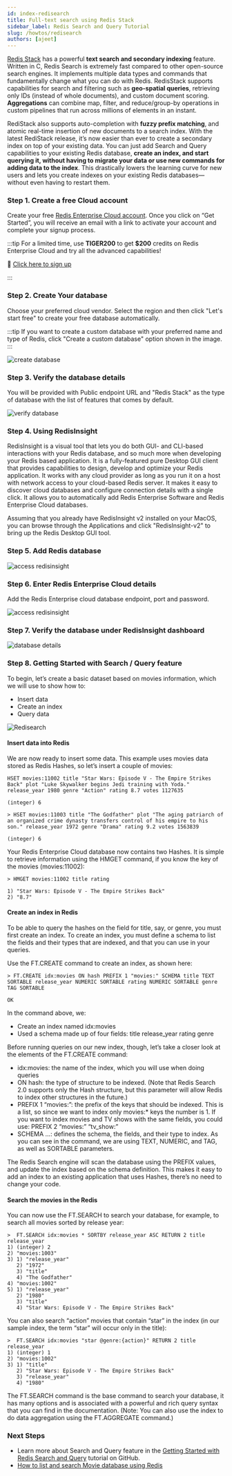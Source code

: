 ```yaml
---
id: index-redisearch
title: Full-text search using Redis Stack
sidebar_label: Redis Search and Query Tutorial
slug: /howtos/redisearch
authors: [ajeet]
---
```



<Authors frontMatter={frontMatter} />

[Redis Stack](https://redis.io/docs/stack/about/) has a powerful **text search and secondary indexing** feature. Written in C, Redis Search is extremely fast compared to other open-source search engines. It implements multiple data types and commands that fundamentally change what you can do with Redis. RedisStack supports capabilities for search and filtering such as **geo-spatial queries**, retrieving only IDs (instead of whole documents), and custom document scoring. **Aggregations** can combine map, filter, and reduce/group-by operations in custom pipelines that run across millions of elements in an instant.

RediStack also supports auto-completion with **fuzzy prefix matching**, and atomic real-time insertion of new documents to a search index. With the latest RediStack release, it’s now easier than ever to create a secondary index on top of your existing data. You can just add Search and Query capabilities to your existing Redis database, **create an index, and start querying it, without having to migrate your data or use new commands for adding data to the index**. This drastically lowers the learning curve for new users and lets you create indexes on your existing Redis databases—without even having to restart them.

### Step 1. Create a free Cloud account

Create your free <a href="https://redis.com/try-free/" target="_blank" rel="noopener">Redis Enterprise Cloud account</a>. Once you click on “Get Started”, you will receive an email with a link to activate your account and complete your signup process.

:::tip
For a limited time, use **TIGER200** to get **$200** credits on Redis Enterprise Cloud and try all the advanced capabilities!

:tada: [Click here to sign up](https://redis.com/try-free)

:::

### Step 2. Create Your database

Choose your preferred cloud vendor. Select the region and then click "Let's start free" to create your free database automatically.

:::tip
If you want to create a custom database with your preferred name and type of Redis,
click "Create a custom database" option shown in the image.
:::

![create database ](images/select_cloud_vendor.png)

### Step 3. Verify the database details

You will be provided with Public endpoint URL and "Redis Stack" as the type of database with the list of features that comes by default.

![verify database](images/details_database.png)

### Step 4. Using RedisInsight

RedisInsight is a visual tool that lets you do both GUI- and CLI-based interactions with your Redis database, and so much more when developing your Redis based application. It is a fully-featured pure Desktop GUI client that provides capabilities to design, develop and optimize your Redis application. It works with any cloud provider as long as you run it on a host with network access to your cloud-based Redis server. It makes it easy to discover cloud databases and configure connection details with a single click. It allows you to automatically add Redis Enterprise Software and Redis Enterprise Cloud databases.

Assuming that you already have RedisInsight v2 installed on your MacOS, you can browse through the Applications and click "RedisInsight-v2" to bring up the Redis Desktop GUI tool.

### Step 5. Add Redis database

![access redisinsight](images/add_database.png)

### Step 6. Enter Redis Enterprise Cloud details

Add the Redis Enterprise cloud database endpoint, port and password.

![access redisinsight](images/database_creds.png)

### Step 7. Verify the database under RedisInsight dashboard

![database details](images/database_details.png)

### Step 8. Getting Started with Search / Query feature

To begin, let’s create a basic dataset based on movies information, which we will use to show how to:

- Insert data
- Create an index
- Query data

![Redisearch](redisearch12.png)

#### Insert data into Redis

We are now ready to insert some data. This example uses movies data stored as Redis Hashes, so let’s insert a couple of movies:

```
HSET movies:11002 title "Star Wars: Episode V - The Empire Strikes Back" plot "Luke Skywalker begins Jedi training with Yoda." release_year 1980 genre "Action" rating 8.7 votes 1127635

(integer) 6

> HSET movies:11003 title "The Godfather" plot "The aging patriarch of an organized crime dynasty transfers control of his empire to his son." release_year 1972 genre "Drama" rating 9.2 votes 1563839

(integer) 6
```

Your Redis Enterprise Cloud database now contains two Hashes. It is simple to retrieve information using the HMGET command, if you know the key of the movies (movies:11002):

```
> HMGET movies:11002 title rating

1) "Star Wars: Episode V - The Empire Strikes Back"
2) "8.7"
```

#### Create an index in Redis

To be able to query the hashes on the field for title, say, or genre, you must first create an index. To create an index, you must define a schema to list the fields and their types that are indexed, and that you can use in your queries.

Use the FT.CREATE command to create an index, as shown here:

```
> FT.CREATE idx:movies ON hash PREFIX 1 "movies:" SCHEMA title TEXT SORTABLE release_year NUMERIC SORTABLE rating NUMERIC SORTABLE genre TAG SORTABLE

OK
```

In the command above, we:

- Create an index named idx:movies
- Used a schema made up of four fields:
  title
  release_year
  rating
  genre

Before running queries on our new index, though, let’s take a closer look at the elements of the FT.CREATE command:

- idx:movies: the name of the index, which you will use when doing queries
- ON hash: the type of structure to be indexed. (Note that Redis Search 2.0 supports only the Hash structure, but this parameter will allow Redis to index other structures in the future.)
- PREFIX 1 “movies:”: the prefix of the keys that should be indexed. This is a list, so since we want to index only movies:\* keys the number is 1. If you want to index movies and TV shows with the same fields, you could use: PREFIX 2 “movies:” “tv_show:”
- SCHEMA …: defines the schema, the fields, and their type to index. As you can see in the command, we are using TEXT, NUMERIC, and TAG, as well as SORTABLE parameters.

The Redis Search engine will scan the database using the PREFIX values, and update the index based on the schema definition. This makes it easy to add an index to an existing application that uses Hashes, there’s no need to change your code.

#### Search the movies in the Redis

You can now use the FT.SEARCH to search your database, for example, to search all movies sorted by release year:

```
>  FT.SEARCH idx:movies * SORTBY release_year ASC RETURN 2 title release_year
1) (integer) 2
2) "movies:1003"
3) 1) "release_year"
   2) "1972"
   3) "title"
   4) "The Godfather"
4) "movies:1002"
5) 1) "release_year"
   2) "1980"
   3) "title"
   4) "Star Wars: Episode V - The Empire Strikes Back"
```

You can also search “action” movies that contain “star” in the index (in our sample index, the term “star” will occur only in the title):

```
>  FT.SEARCH idx:movies "star @genre:{action}" RETURN 2 title release_year
1) (integer) 1
2) "movies:1002"
3) 1) "title"
   2) "Star Wars: Episode V - The Empire Strikes Back"
   3) "release_year"
   4) "1980"
```

The FT.SEARCH command is the base command to search your database, it has many options and is associated with a powerful and rich query syntax that you can find in the documentation. (Note: You can also use the index to do data aggregation using the FT.AGGREGATE command.)

### Next Steps

- Learn more about Search and Query feature in the [Getting Started with Redis Search and Query](https://github.com/RediSearch/redisearch-getting-started/) tutorial on GitHub.
- [How to list and search Movie database using Redis](/howtos/moviesdatabase/getting-started)
